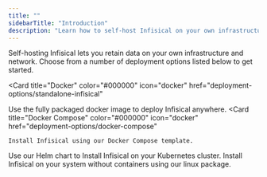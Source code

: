 ```yaml
---
title: ""
sidebarTitle: "Introduction"
description: "Learn how to self-host Infisical on your own infrastructure."
---
```


Self-hosting Infisical lets you retain data on your own infrastructure and network.
Choose from a number of deployment options listed below to get started.

<Card
  title="Docker"
  color="#000000"
  icon="docker"
  href="deployment-options/standalone-infisical"
>
  Use the fully packaged docker image to deploy Infisical anywhere.
</Card>
<CardGroup cols={2}>
  <Card
    title="Docker Compose"
    color="#000000"
    icon="docker"
    href="deployment-options/docker-compose"
  >
    Install Infisical using our Docker Compose template.
  </Card>
  <Card
    title="Kubernetes"
    color="#000000"
    icon="gear-complex-code"
    href="deployment-options/kubernetes-helm"
  >
  Use our Helm chart to Install Infisical on your Kubernetes cluster.
  </Card>
</CardGroup>
<Card
    title="Linux package"
    color="#000000"
    href="deployment-options/native/linux-package/installation"
  >
    Install Infisical on your system without containers using our linux package.
</Card>
